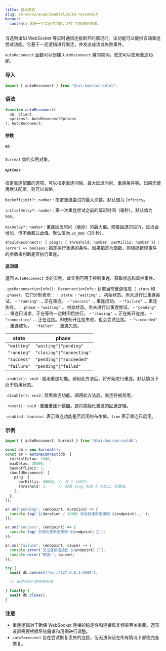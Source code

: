 ```yaml
---
title: 自动重连
slug: zh-CN/v2/experimental/auto-reconnect
banner:
  content: 这是一个实验性功能，API 可能随时更改。
---
```


当遇到诸如 WebSocket 等实时通信连接断开的情况时，该功能可以提供自动重连尝试功能。它基于一定逻辑进行重连，并发出成功或失败事件。

`autoReconnect` 函数可以创建 `AutoReconnect` 类的实例，使您可以使用重连功能。

### 导入

```ts
import { autoReconnect } from "@tai-kun/surrealdb";
```

### 语法

```ts
function autoReconnect(
  db: Client, 
  options?: AutoReconnectOptions
): AutoReconnect;
```

#### 参数

##### `db`

`Surreal` 类的实例对象。

##### `options`

指定重连配置的选项。可以指定重连间隔、最大延迟时间、重连条件等。如果您使用默认配置，则可以省略。

`backoffLimit?: number`
:   指定重连尝试的最大次数。默认值为 `Infinity`。

`initialDelay?: number`
:   第一次重连尝试之前的延迟时间（毫秒）。默认值为 `500`。

`maxDelay?: number`
:   重连延迟时间（毫秒）的最大值。随着回退的进行，延迟会增加，但不会超过此值。默认值为 `30_000`（30 秒）。

`shouldReconnect?: { ping?: { threshold: number; perMillis: number }} | (error) => boolean`
:   指定执行重连的条件。如果指定为函数，则根据错误事件的参数来判断是否执行重连。

#### 返回值

返回 `AutoReconnect` 类的实例。此实例可用于控制重连、获取状态和监控事件。

`.getReconnectionInfo(): ReconnectionInfo`
:   获取当前重连信息（`.state` 和 `.phase`）。它们分别表示：
:   `.state`:
    - `"waiting"` ... 初始状态。尚未进行过重连尝试。
    - `"running"` ... 正在重连。
    - `"success"` ... 重连成功。
    - `"failure"` ... 重连失败。
:   `.phase`:
    - `"waiting"`    ... 初始状态。尚未进行过重连尝试。
    - `"pending"`    ... 重连已请求，正在等待一定时间后执行。
    - `"closing"`    ... 正在断开连接。
    - `"connecting"` ... 正在连接。即使断开连接失败，也会尝试连接。
    - `"succeeded"`  ... 重连成功。
    - `"failed"`     ... 重连失败。

| state       | phase                     |
| ----------- | ------------------------- |
| `"waiting"` | `"waiting"\|"pending"`    |
| `"running"` | `"closing"\|"connecting"` |
| `"success"` | `"pending"\|"succeeded"`  |
| `"failure"` | `"pending"\|"failed"`     |

`.enable(): void`
:   启用重连功能。调用此方法后，将开始进行重连。默认情况下处于启用状态。

`.disable(): void`
:   禁用重连功能。调用此方法后，重连将被禁用。

`.reset(): void`
:   重置重连计数器。这将初始化重连的回退逻辑。

`.enabled: boolean`
:   表示重连功能是否启用的布尔值。`true` 表示重连已启用。

### 示例

```ts
import { autoReconnect, Surreal } from "@tai-kun/surrealdb";

const db = new Surreal();
const ar = autoReconnect(db, {
  initialDelay: 1000,
  maxDelay: 30000,
  backoffLimit: 5,
  shouldReconnect: {
    ping: {
      perMillis: 60000, // 在 1 分钟内，
      threshold: 3,     // 如果 ping 失败 3 次以上，则重连。
    },
  },
});

ar.on("pending", (endpoint, duration) => {
  console.log(`${duration / 1000} 秒后将重新连接到 ${endpoint}...`);
});

ar.on("success", (endpoint) => {
  console.log(`已成功重新连接到 ${endpoint} 🎉`);
});

ar.on("failure", (endpoint, cause) => {
  console.error(`无法重新连接到 ${endpoint} 🤯`);
  console.error("原因:", cause);
});

try {
  await db.connect("ws://127.0.0.1:8000");

  // 长时间运行的各种处理

} finally {
  await db.close();
}
```

### 注意

- 重连逻辑对于确保 WebSocket 连接的稳定性和连接恢复频率至关重要。选项设置需要根据系统需求和用例进行调整。
- `autoReconnect` 旨在尝试恢复丢失的连接，但无法保证在所有情况下都能完全恢复。
